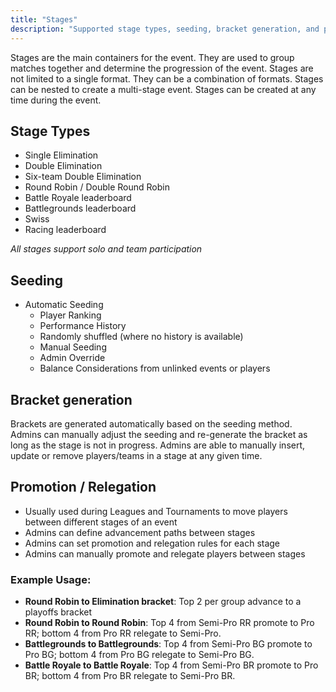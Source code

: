 ```yaml
---
title: "Stages"
description: "Supported stage types, seeding, bracket generation, and progression."
---
```


Stages are the main containers for the event. They are used to group matches together and determine the progression of the event. Stages are not limited to a single format. They can be a combination of formats. Stages can be nested to create a multi-stage event. Stages can be created at any time during the event.

## Stage Types

- Single Elimination
- Double Elimination
- Six-team Double Elimination
- Round Robin / Double Round Robin
- Battle Royale leaderboard
- Battlegrounds leaderboard
- Swiss
- Racing leaderboard

_All stages support solo and team participation_

## Seeding

- Automatic Seeding
  - Player Ranking
  - Performance History
  - Randomly shuffled (where no history is available)
  - Manual Seeding
  - Admin Override
  - Balance Considerations from unlinked events or players

## Bracket generation

Brackets are generated automatically based on the seeding method. Admins can manually adjust the seeding and re-generate the bracket as long as the stage is not in progress. Admins are able to manually insert, update or remove players/teams in a stage at any given time.

## Promotion / Relegation

- Usually used during Leagues and Tournaments to move players between different stages of an event
- Admins can define advancement paths between stages
- Admins can set promotion and relegation rules for each stage
- Admins can manually promote and relegate players between stages

### Example Usage:

- **Round Robin to Elimination bracket**: Top 2 per group advance to a playoffs bracket
- **Round Robin to Round Robin**: Top 4 from Semi-Pro RR promote to Pro RR; bottom 4 from Pro RR relegate to Semi-Pro.
- **Battlegrounds to Battlegrounds**: Top 4 from Semi-Pro BG promote to Pro BG; bottom 4 from Pro BG relegate to Semi-Pro BG.
- **Battle Royale to Battle Royale**: Top 4 from Semi-Pro BR promote to Pro BR; bottom 4 from Pro BR relegate to Semi-Pro BR.